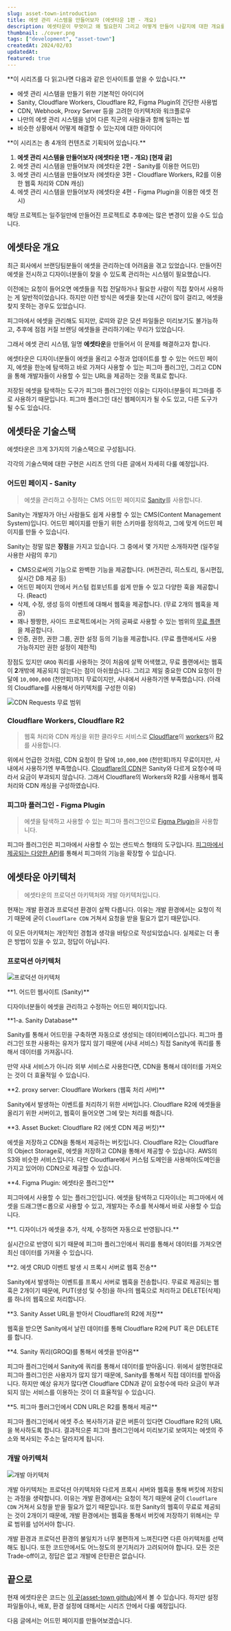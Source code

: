 ```yaml
---
slug: asset-town-introduction
title: 에셋 관리 시스템을 만들어보자 (에셋타운 1편 - 개요)
description: 에셋타운이 무엇이고 왜 필요한지 그리고 어떻게 만들어 나갈지에 대한 개요를 설명합니다.
thumbnail: ./cover.png
tags: ["development", "asset-town"]
createdAt: 2024/02/03
updatedAt:
featured: true
---
```


<Callout>
**이 시리즈를 다 읽고나면 다음과 같은 인사이트를 얻을 수 있습니다.**

- 에셋 관리 시스템을 만들기 위한 기본적인 아이디어
- Sanity, Cloudflare Workers, Cloudflare R2, Figma Plugin의 간단한 사용법
- CDN, Webhook, Proxy Server 등을 고려한 아키텍처와 워크플로우
- 나만의 에셋 관리 시스템을 넘어 다른 직군의 사람들과 함께 일하는 법
- 비슷한 상황에서 어떻게 해결할 수 있는지에 대한 아이디어
</Callout>

<Callout type="info">
**이 시리즈는 총 4개의 컨텐츠로 기획되어 있습니다.**

1. **에셋 관리 시스템을 만들어보자 (에셋타운 1편 - 개요) [현재 글]**
2. 에셋 관리 시스템을 만들어보자 (에셋타운 2편 - Sanity를 이용한 어드민)
3. 에셋 관리 시스템을 만들어보자 (에셋타운 3편 - Cloudflare Workers, R2를 이용한 웹훅 처리와 CDN 캐싱)
4. 에셋 관리 시스템을 만들어보자 (에셋타운 4편 - Figma Plugin을 이용한 에셋 전시)
</Callout>

<Callout type="danger">
해당 프로젝트는 일주일만에 만들어진 프로젝트로 추후에는 많은 변경이 있을 수도 있습니다.
</Callout>

## 에셋타운 개요

최근 회사에서 브랜딩팀분들이 에셋을 관리하는데 어려움을 겪고 있었습니다.
만들어진 에셋을 전시하고 디자이너분들이 찾을 수 있도록 관리하는 시스템이 필요했습니다.

이전에는 요청이 들어오면 에셋들을 직접 전달하거나 필요한 사람이 직접 찾아서 사용하는 게 일반적이었습니다.
하지만 이런 방식은 에셋을 찾는데 시간이 많이 걸리고, 에셋을 찾지 못하는 경우도 있었습니다.

피그마에서 에셋을 관리해도 되지만, 로띠와 같은 모션 파일들은 미리보기도 불가능하고,
추후에 점점 커질 브랜딩 에셋들을 관리하기에는 무리가 있었습니다.

그래서 에셋 관리 시스템, 일명 **에셋타운**을 만들어서 이 문제를 해결하고자 합니다.

에셋타운은 디자이너분들이 에셋을 올리고 수정과 업데이트를 할 수 있는 어드민 페이지,
에셋을 한눈에 탐색하고 바로 가져다 사용할 수 있는 피그마 플러그인, 그리고 CDN을 통해 개발자들이 사용할 수 있는 URL을 제공하는 것을 목표로 합니다.

<Callout type="info">
저장된 에셋을 탐색하는 도구가 피그마 플러그인인 이유는 디자이너분들이 피그마를 주로 사용하기 때문입니다.
피그마 플러그인 대신 웹페이지가 될 수도 있고, 다른 도구가 될 수도 있습니다.
</Callout>

## 에셋타운 기술스택

에셋타운은 크게 3가지의 기술스택으로 구성됩니다.

<Callout type="info">
각각의 기술스택에 대한 구현은 시리즈 안의 다른 글에서 자세히 다룰 예정입니다.
</Callout>

### 어드민 페이지 - Sanity

> 에셋을 관리하고 수정하는 CMS 어드민 페이지로 [Sanity](https://www.sanity.io/)를 사용합니다.

Sanity는 개발자가 아닌 사람들도 쉽게 사용할 수 있는 CMS(Content Management System)입니다.
어드민 페이지를 만들기 위한 스키마를 정의하고, 그에 맞게 어드민 페이지를 만들 수 있습니다.

Sanity는 정말 많은 **장점**을 가지고 있습니다. 그 중에서 몇 가지만 소개하자면 (일주일 사용한 사람의 후기)

- CMS으로써의 기능으로 완벽한 기능을 제공합니다. (버전관리, 히스토리, 동시편집, 실시간 DB 제공 등)
- 어드민 페이지 안에서 커스텀 컴포넌트를 쉽게 만들 수 있고 다양한 훅을 제공합니다. (React)
- 삭제, 수정, 생성 등의 이벤트에 대해서 웹훅을 제공합니다. (무료 2개의 웹훅을 제공)
- 꽤나 짱짱한, 사이드 프로젝트에서는 거의 공짜로 사용할 수 있는 범위의 [무료 플랜](https://www.sanity.io/pricing)을 제공합니다.
- 인증, 권한, 권한 그룹, 권한 설정 등의 기능을 제공합니다. (무료 플랜에서도 사용 가능하지만 권한 설정이 제한적)

장점도 있지만 `GROQ` 쿼리를 사용하는 것이 처음에 살짝 어색했고,
무료 플랜에서는 웹훅이 **2**개밖에 제공되지 않는다는 점이 아쉬웠습니다.
그리고 제일 중요한 CDN 요청이 한 달에 `10,000,000` (천만회)까지 무료이지만, 사내에서 사용하기엔 부족했습니다. (아래의 Cloudflare를 사용해서 아키텍처를 구성한 이유)

![CDN Requests 무료 범위](./1.png)

### Cloudflare Workers, Cloudflare R2

> 웹훅 처리와 CDN 캐싱을 위한 클라우드 서비스로 [Cloudflare](https://www.cloudflare.com/ko-kr/)의
[workers](https://workers.cloudflare.com/)와 [R2](https://www.cloudflare.com/ko-kr/developer-platform/r2/)를 사용합니다.

위에서 언급한 것처럼, CDN 요청이 한 달에 `10,000,000` (천만회)까지 무료이지만, 사내에서 사용하기엔 부족했습니다.
[Cloudflare의 CDN](https://www.cloudflare.com/ko-kr/application-services/products/cdn/#CDN-Page-Pricing-AS)은 Sanity와 다르게 요청수에 따라서 요금이 부과되지 않습니다.
그래서 Cloudflare의 Workers와 R2를 사용해서 웹훅 처리와 CDN 캐싱을 구성하였습니다.

### 피그마 플러그인 - Figma Plugin

> 에셋을 탐색하고 사용할 수 있는 피그마 플러그인으로 [Figma Plugin](https://www.figma.com/community/plugins)을 사용합니다.

피그마 플러그인은 피그마에서 사용할 수 있는 샌드박스 형태의 도구입니다.
[피그마에서 제공되는 다양한 API](https://www.figma.com/plugin-docs/)를 통해서 피그마의 기능을 확장할 수 있습니다.

## 에셋타운 아키텍처

> 에셋타운의 프로덕션 아키텍처와 개발 아키텍처입니다.

현재는 개발 환경과 프로덕션 환경이 살짝 다릅니다.
이유는 개발 환경에서는 요청이 적기 때문에 굳이 `Cloudflare CDN` 거쳐서 요청을 받을 필요가 없기 때문입니다.

<Callout type="danger">
이 모든 아키텍처는 개인적인 경험과 생각을 바탕으로 작성되었습니다.
실제로는 더 좋은 방법이 있을 수 있고, 정답이 아닙니다.
</Callout>

### 프로덕션 아키텍처

![프로덕션 아키텍처](./prod.png)

<Callout type="info">
**1. 어드민 웹사이트 (Sanity)**

디자이너분들이 에셋을 관리하고 수정하는 어드민 페이지입니다.
</Callout>

<Callout type="info">
**1-a. Sanity Database**

Sanity를 통해서 어드민을 구축하면 자동으로 생성되는 데이터베이스입니다.
피그마 플러그인 또한 사용하는 유저가 많지 않기 때문에 (사내 서비스) 직접 Sanity에 쿼리를 통해서 데이터를 가져옵니다.

만약 사내 서비스가 아니라 외부 서비스로 사용한다면, CDN을 통해서 데이터를 가져오는 것이 더 효율적일 수 있습니다.
</Callout>

<Callout type="info">
**2. proxy server: Cloudflare Workers (웹훅 처리 서버)**

Sanity에서 발생하는 이벤트를 처리하기 위한 서버입니다.
Cloudflare R2에 에셋들을 올리기 위한 서버이고, 웹훅이 들어오면 그에 맞는 처리를 해줍니다.
</Callout>

<Callout type="info">
**3. Asset Bucket: Cloudflare R2 (에셋 CDN 제공 버킷)**

에셋을 저장하고 CDN을 통해서 제공하는 버킷입니다.
Cloudflare R2는 Cloudflare의 Object Storage로, 에셋을 저장하고 CDN을 통해서 제공할 수 있습니다.
AWS의 S3와 비슷한 서비스입니다. 다만 Cloudflare에서 커스텀 도메인을 사용해야(도메인을 가지고 있어야) CDN으로 제공할 수 있습니다.
</Callout>

<Callout type="info">
**4. Figma Plugin: 에셋타운 플러그인**

피그마에서 사용할 수 있는 플러그인입니다.
에셋을 탐색하고 디자이너는 피그마에서 에셋을 드래그앤ㄷ롭으로 사용할 수 있고,
개발자는 주소를 복사해서 바로 사용할 수 있습니다.
</Callout>

<Callout type="warn">
**1. 디자이너가 에셋을 추가, 삭제, 수정하면 자동으로 반영됩니다.**

실시간으로 반영이 되기 때문에 피그마 플러그인에서 쿼리를 통해서 데이터를 가져오면 최신 데이터를 가져올 수 있습니다.
</Callout>

<Callout type="warn">
**2. 에셋 CRUD 이벤트 발생 시 프록시 서버로 웹훅 전송**

Sanity에서 발생하는 이벤트를 프록시 서버로 웹훅을 전송합니다.
무료로 제공되는 웹훅은 2개이기 때문에, PUT(생성 및 수정)을 하나의 웹훅으로 처리하고
DELETE(삭제)를 하나의 웹훅으로 처리합니다.
</Callout>

<Callout type="warn">
**3. Sanity Asset URL을 받아서 Cloudflare의 R2에 저장**

웹훅을 받으면 Sanity에서 날린 데이터를 통해 Cloudflare R2에 PUT 혹은 DELETE를 합니다.
</Callout>

<Callout type="warn">
**4. Sanity 쿼리(GROQ)를 통해서 에셋을 받아옴**

피그마 플러그인에서 Sanity에 쿼리를 통해서 데이터를 받아옵니다.
위에서 설명한대로 피그마 플러그인은 사용자가 많지 않기 때문에, Sanity를 통해서 직접 데이터를 받아옵니다.
하지만 예상 유저가 많다면 Cloudflare CDN과 같이 요청수에 따라 요금이 부과되지 않는 서비스를 이용하는 것이 더 효율적일 수 있습니다.
</Callout>

<Callout type="warn">
**5. 피그마 플러그인에서 CDN URL은 R2를 통해서 제공**

피그마 플러그인에서 에셋 주소 복사하기과 같은 버튼이 있다면 Cloudflare R2의 URL을 복사하도록 합니다.
결과적으론 피그마 플러그인에서 미리보기로 보여지는 에셋의 주소와 복사되는 주소는 달라지게 됩니다.
</Callout>

### 개발 아키텍처

![개발 아키텍처](./dev.png)

개발 아키텍처는 프로덕션 아키텍처와 다르게 프록시 서버와 웹훅을 통해 버킷에 저장되는 과정을 생략합니다.
이유는 개발 환경에서는 요청이 적기 때문에 굳이 `Cloudflare CDN` 거쳐서 요청을 받을 필요가 없기 때문입니다.
또한 Sanity의 웹훅이 무료로 제공되는 것이 2개이기 때문에, 개발 환경에서는 웹훅을 통해서 버킷에 저장하기 위해서는 무료 범위를 넘어서야 합니다.

개발 환경과 프로덕션 환경의 불일치가 너무 불편하게 느껴진다면 다른 아키텍처를 선택해도 됩니다.
또한 코드안에서도 어느정도의 분기처리가 고려되어야 합니다.
모든 것은 Trade-off이고, 정답은 없고 개발에 은탄환은 없습니다.

## 끝으로

현재 에셋타운은 코드는 [이 곳(asset-town github)](https://github.com/junghyeonsu/asset-town)에서 볼 수 있습니다.
하지만 설정 파일들이나, 배포, 환경 설정에 대해서는 시리즈 안에서 다룰 예정입니다.

다음 글에서는 어드민 페이지를 만들어보겠습니다.
